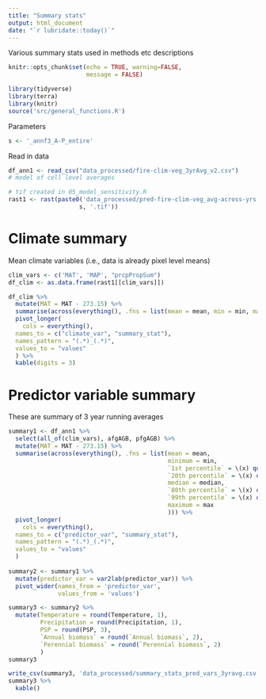 ```yaml
---
title: "Summary stats"
output: html_document
date: "`r lubridate::today()`"
---
```


Various summary stats used in methods etc descriptions

```r
knitr::opts_chunk$set(echo = TRUE, warning=FALSE,
                      message = FALSE)
```

```r
library(tidyverse)
library(terra)
library(knitr)
source('src/general_functions.R')
```

Parameters 

```r
s <- '_annf3_A-P_entire'
```

Read in data

```r
df_ann1 <- read_csv("data_processed/fire-clim-veg_3yrAvg_v2.csv")
# model of cell level averages

# tif created in 05_model_sensitivity.R
rast1 <- rast(paste0('data_processed/pred-fire-clim-veg_avg-across-yrs', 
                    s, '.tif'))
```

# Climate summary

Mean climate variables (i.e., data is already pixel level means)
```r
clim_vars <- c('MAT', 'MAP', "prcpPropSum")
df_clim <- as.data.frame(rast1[[clim_vars]])

df_clim %>% 
  mutate(MAT = MAT - 273.15) %>% 
  summarise(across(everything(), .fns = list(mean = mean, min = min, max = max))) %>% 
  pivot_longer(
    cols = everything(),
  names_to = c("climate_var", "summary_stat"),
  names_pattern = "(.*)_(.*)",
  values_to = "values"
  ) %>% 
  kable(digits = 3)
```

# Predictor variable summary

These are summary of 3 year running averages

```r

summary1 <- df_ann1 %>% 
  select(all_of(clim_vars), afgAGB, pfgAGB) %>% 
  mutate(MAT = MAT - 273.15) %>% 
  summarise(across(everything(), .fns = list(mean = mean, 
                                             minimum = min,
                                             `1st percentile` = \(x) quantile(x, 0.01),
                                             `20th percentile` = \(x) quantile(x, 0.2),
                                             median = median,
                                             `80th percentile` = \(x) quantile(x, 0.8),
                                             `99th percentile` = \(x) quantile(x, 0.99),
                                             maximum = max
                                             ))) %>% 
  pivot_longer(
    cols = everything(),
  names_to = c("predictor_var", "summary_stat"),
  names_pattern = "(.*)_(.*)",
  values_to = "values"
  )
  
summary2 <- summary1 %>% 
  mutate(predictor_var = var2lab(predictor_var)) %>% 
  pivot_wider(names_from = 'predictor_var',
              values_from = 'values')

summary3 <- summary2 %>% 
  mutate(Temperature = round(Temperature, 1),
         Precipitation = round(Precipitation, 1),
         PSP = round(PSP, 3),
         `Annual biomass` = round(`Annual biomass`, 2),
         `Perennial biomass` = round(`Perennial biomass`, 2)
         )
summary3

write_csv(summary3, 'data_processed/summary_stats_pred_vars_3yravg.csv')
summary3 %>% 
  kable()
```

